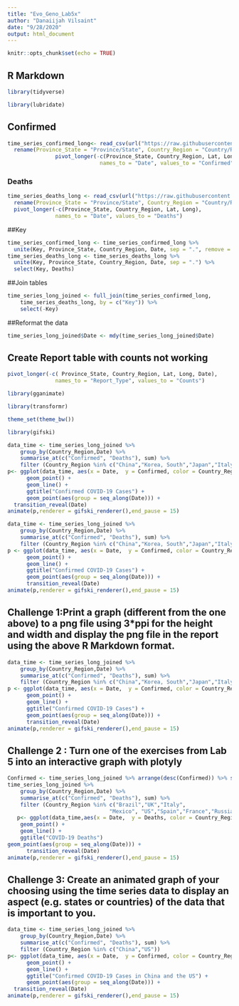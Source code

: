 ```yaml
---
title: "Evo_Geno_Lab5x"
author: "Danaiijah Vilsaint"
date: "9/28/2020"
output: html_document
---
```


```r
knitr::opts_chunk$set(echo = TRUE)
```

## R Markdown

```r
library(tidyverse)
```
```r
library(lubridate)
```
## Confirmed
```r
time_series_confirmed_long<- read_csv(url("https://raw.githubusercontent.com/CSSEGISandData/COVID-19/master/csse_covid_19_data/csse_covid_19_time_series/time_series_covid19_confirmed_global.csv")) %>%
  rename(Province_State = "Province/State", Country_Region = "Country/Region")  %>% 
               pivot_longer(-c(Province_State, Country_Region, Lat, Long),
                             names_to = "Date", values_to = "Confirmed")
```
### Deaths
```r
time_series_deaths_long <- read_csv(url("https://raw.githubusercontent.com/CSSEGISandData/COVID-19/master/csse_covid_19_data/csse_covid_19_time_series/time_series_covid19_deaths_global.csv")) %>%
  rename(Province_State = "Province/State", Country_Region = "Country/Region")  %>% 
  pivot_longer(-c(Province_State, Country_Region, Lat, Long),
               names_to = "Date", values_to = "Deaths")
```

##Key
```r
time_series_confirmed_long <- time_series_confirmed_long %>% 
  unite(Key, Province_State, Country_Region, Date, sep = ".", remove = FALSE)
time_series_deaths_long <- time_series_deaths_long %>% 
  unite(Key, Province_State, Country_Region, Date, sep = ".") %>% 
  select(Key, Deaths)
```
##Join tables
```r
time_series_long_joined <- full_join(time_series_confirmed_long,
    time_series_deaths_long, by = c("Key")) %>% 
    select(-Key)
```
##Reformat the data
```r
time_series_long_joined$Date <- mdy(time_series_long_joined$Date)
```

## Create Report table with counts not working
```r
pivot_longer(-c( Province_State, Country_Region, Lat, Long, Date),
               names_to = "Report_Type", values_to = "Counts")
```
```r
library(gganimate)
```
```r
library(transformr)
```
```r
theme_set(theme_bw())
```
```r
library(gifski)
```



```r
data_time <- time_series_long_joined %>% 
    group_by(Country_Region,Date) %>% 
    summarise_at(c("Confirmed", "Deaths"), sum) %>% 
    filter (Country_Region %in% c("China","Korea, South","Japan","Italy","US")) 
p<- ggplot(data_time, aes(x = Date,  y = Confirmed, color = Country_Region)) + 
      geom_point() +
      geom_line() +
      ggtitle("Confirmed COVID-19 Cases") +
      geom_point(aes(group = seq_along(Date))) +
  transition_reveal(Date)
animate(p,renderer = gifski_renderer(),end_pause = 15) 
```
```r
data_time <- time_series_long_joined %>% 
    group_by(Country_Region,Date) %>% 
    summarise_at(c("Confirmed", "Deaths"), sum) %>% 
    filter (Country_Region %in% c("China","Korea, South","Japan","Italy","US")) 
p <- ggplot(data_time, aes(x = Date,  y = Confirmed, color = Country_Region)) + 
      geom_point() +
      geom_line() +
      ggtitle("Confirmed COVID-19 Cases") +
      geom_point(aes(group = seq_along(Date))) +
      transition_reveal(Date)
animate(p,renderer = gifski_renderer(),end_pause = 15) 
```
## Challenge 1:Print a graph (different from the one above) to a png file using 3*ppi for the height and width and display the png file in the report using the above R Markdown format.
```r
data_time <- time_series_long_joined %>% 
    group_by(Country_Region,Date) %>% 
    summarise_at(c("Confirmed", "Deaths"), sum) %>% 
    filter (Country_Region %in% c("China","Korea, South","Japan","Italy","US")) 
p <- ggplot(data_time, aes(x = Date,  y = Confirmed, color = Country_Region)) + 
      geom_point() +
      geom_line() +
      ggtitle("Confirmed COVID-19 Cases") +
      geom_point(aes(group = seq_along(Date))) +
      transition_reveal(Date)
animate(p,renderer = gifski_renderer(),end_pause = 15) 
```
## Challenge 2 : Turn one of the exercises from Lab 5 into an interactive graph with plotyly
```r
Confirmed <- time_series_long_joined %>% arrange(desc(Confirmed)) %>% slice(1:10)
time_series_long_joined %>% 
    group_by(Country_Region,Date) %>% 
    summarise_at(c("Confirmed", "Deaths"), sum) %>% 
    filter (Country_Region %in% c("Brazil","UK","Italy", 
                                "Mexico", "US","Spain","France","Russia","Germany","China")) 
   p<- ggplot(data_time,aes(x = Date,  y = Deaths, color = Country_Region)) + 
    geom_point() +
    geom_line() +
    ggtitle("COVID-19 Deaths")
geom_point(aes(group = seq_along(Date))) +
      transition_reveal(Date)
animate(p,renderer = gifski_renderer(),end_pause = 15) 
```

## Challenge 3: Create an animated graph of your choosing using the time series data to display an aspect (e.g. states or countries) of the data that is important to you.
```r
data_time <- time_series_long_joined %>% 
    group_by(Country_Region,Date) %>% 
    summarise_at(c("Confirmed", "Deaths"), sum) %>% 
    filter (Country_Region %in% c("China","US")) 
p<- ggplot(data_time, aes(x = Date,  y = Confirmed, color = Country_Region)) + 
      geom_point() +
      geom_line() +
      ggtitle("Confirmed COVID-19 Cases in China and the US") +
      geom_point(aes(group = seq_along(Date))) +
  transition_reveal(Date)
animate(p,renderer = gifski_renderer(),end_pause = 15) 
```
